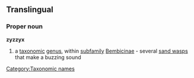 ==Translingual==

===Proper noun===
{{wikipedia}}
'''zyzzyx'''
#a [[taxonomic]] [[genus]], within [[subfamily]] [[Bembicinae]] - several [[sand wasp]]s that make a buzzing sound
{{wikispecies}}

[[Category:Taxonomic names]]